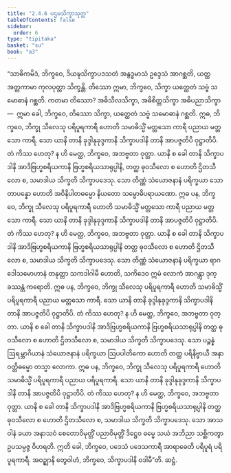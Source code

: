 ```yaml
---
title: "2.4.6 ပဌမသိက္ခာသုတ္တ"
tableOfContents: false
sidebar:
  order: 6
type: "tipitaka"
basket: "su"
book: "a3"
---
```



<DynamicBreadcrumb />

<Division number="87" book="a3" e="ch" v="15" p="233">

<Paragraph number="745" book="a3">
“သာဓိကမိဒံ, ဘိက္ခဝေ, ဒိယဍ္ဎသိက္ခာပဒသတံ အနွဒ္ဓမာသံ ဥဒ္ဒေသံ အာဂစ္ဆတိ, ယတ္ထ အတ္တကာမာ ကုလပုတ္တာ သိက္ခန္တိ. တိဿော ဣမာ, ဘိက္ခဝေ, သိက္ခာ ယတ္ထေတံ သဗ္ဗံ သမောဓာနံ ဂစ္ဆတိ. ကတမာ တိဿော? အဓိသီလသိက္ခာ, အဓိစိတ္တသိက္ခာ အဓိပညာသိက္ခာ—  ဣမာ ခေါ, ဘိက္ခဝေ, တိဿော သိက္ခာ, ယတ္ထေတံ သဗ္ဗံ သမောဓာနံ ဂစ္ဆတိ.
</Paragraph>

<Paragraph number="746" book="a3">
ဣဓ, ဘိက္ခဝေ, ဘိက္ခု သီလေသု ပရိပူရကာရီ ဟောတိ သမာဓိသ္မိံ မတ္တသော ကာရီ ပညာယ မတ္တသော ကာရီ. သော ယာနိ တာနိ ခုဒ္ဒါနုခုဒ္ဒကာနိ သိက္ခာပဒါနိ တာနိ အာပဇ္ဇတိပိ ဝုဋ္ဌာတိပိ. တံ ကိဿ ဟေတု? န ဟိ မေတ္ထ, ဘိက္ခဝေ, အဘဗ္ဗတာ ဝုတ္တာ. ယာနိ စ ခေါ တာနိ သိက္ခာပဒါနိ အာဒိဗြဟ္မစရိယကာနိ ဗြဟ္မစရိယသာရုပ္ပါနိ, တတ္ထ ဓုဝသီလော စ ဟောတိ ဌိတသီလော စ, သမာဒါယ သိက္ခတိ သိက္ခာပဒေသု. သော တိဏ္ဏံ သံယောဇနာနံ ပရိက္ခယာ သောတာပန္နော ဟောတိ အဝိနိပါတဓမ္မော နိယတော သမ္ဗောဓိပရာယဏော.
</Paragraph>

<Paragraph number="747" book="a3">
ဣဓ ပန, ဘိက္ခဝေ, ဘိက္ခု သီလေသု ပရိပူရကာရီ ဟောတိ သမာဓိသ္မိံ မတ္တသော ကာရီ ပညာယ မတ္တသော ကာရီ. သော ယာနိ တာနိ ခုဒ္ဒါနုခုဒ္ဒကာနိ သိက္ခာပဒါနိ တာနိ အာပဇ္ဇတိပိ ဝုဋ္ဌာတိပိ. တံ ကိဿ ဟေတု? န ဟိ မေတ္ထ, ဘိက္ခဝေ, အဘဗ္ဗတာ ဝုတ္တာ. ယာနိ စ ခေါ တာနိ သိက္ခာပဒါနိ အာဒိဗြဟ္မစရိယကာနိ ဗြဟ္မစရိယသာရုပ္ပါနိ တတ္ထ ဓုဝသီလော စ ဟောတိ ဌိတသီလော စ, သမာဒါယ သိက္ခတိ သိက္ခာပဒေသု. သော တိဏ္ဏံ သံယောဇနာနံ ပရိက္ခယာ ရာဂဒေါသမောဟာနံ တနုတ္တာ သကဒါဂါမီ ဟောတိ, သကိဒေဝ ဣမံ လောကံ အာဂန္တွာ ဒုက္ခဿန္တံ ကရောတိ.
</Paragraph>

<Paragraph number="748" book="a3">
ဣဓ ပန, ဘိက္ခဝေ, ဘိက္ခု သီလေသု ပရိပူရကာရီ ဟောတိ သမာဓိသ္မိံ ပရိပူရကာရီ ပညာယ မတ္တသော ကာရီ. သော ယာနိ တာနိ ခုဒ္ဒါနုခုဒ္ဒကာနိ သိက္ခာပဒါနိ တာနိ အာပဇ္ဇတိပိ ဝုဋ္ဌာတိပိ. တံ ကိဿ ဟေတု? န ဟိ မေတ္ထ, ဘိက္ခဝေ, အဘဗ္ဗတာ ဝုတ္တာ. ယာနိ စ ခေါ တာနိ သိက္ခာပဒါနိ အာဒိဗြဟ္မစရိယကာနိ ဗြဟ္မစရိယသာရုပ္ပါနိ တတ္ထ ဓုဝသီလော စ ဟောတိ ဌိတသီလော စ, သမာဒါယ သိက္ခတိ သိက္ခာပဒေသု. သော ပဉ္စန္နံ ဩရမ္ဘာဂိယာနံ သံယောဇနာနံ ပရိက္ခယာ ဩပပါတိကော ဟောတိ တတ္ထ ပရိနိဗ္ဗာယီ အနာဝတ္တိဓမ္မော တသ္မာ လောကာ.
</Paragraph>

<Paragraph number="749" book="a3">
ဣဓ ပန, ဘိက္ခဝေ, ဘိက္ခု သီလေသု ပရိပူရကာရီ ဟောတိ သမာဓိသ္မိံ ပရိပူရကာရီ ပညာယ ပရိပူရကာရီ. သော ယာနိ တာနိ ခုဒ္ဒါနုခုဒ္ဒကာနိ သိက္ခာပဒါနိ တာနိ အာပဇ္ဇတိပိ ဝုဋ္ဌာတိပိ. တံ ကိဿ ဟေတု? န ဟိ မေတ္ထ, ဘိက္ခဝေ, အဘဗ္ဗတာ ဝုတ္တာ. ယာနိ စ ခေါ တာနိ သိက္ခာပဒါနိ အာဒိဗြဟ္မစရိယကာနိ ဗြဟ္မစရိယသာရုပ္ပါနိ တတ္ထ ဓုဝသီလော စ ဟောတိ ဌိတသီလော စ, သမာဒါယ သိက္ခတိ သိက္ခာပဒေသု. သော အာသဝါနံ ခယာ အနာသဝံ စေတောဝိမုတ္တိံ ပညာဝိမုတ္တိံ ဒိဋ္ဌေဝ ဓမ္မေ သယံ အဘိညာ သစ္ဆိကတွာ ဥပသမ္ပဇ္ဇ ဝိဟရတိ.
</Paragraph>

<Paragraph number="750" book="a3">
ဣတိ ခေါ, ဘိက္ခဝေ, ပဒေသံ ပဒေသကာရီ အာရာဓေတိ ပရိပူရံ ပရိပူရကာရီ. အဝဉ္ဈာနိ တွေဝါဟံ, ဘိက္ခဝေ, သိက္ခာပဒါနိ ဝဒါမီ”တိ.

</Paragraph>
</Division>

<Paragraph number="751" type="center" book="a3">
ဆဋ္ဌံ.
</Paragraph>